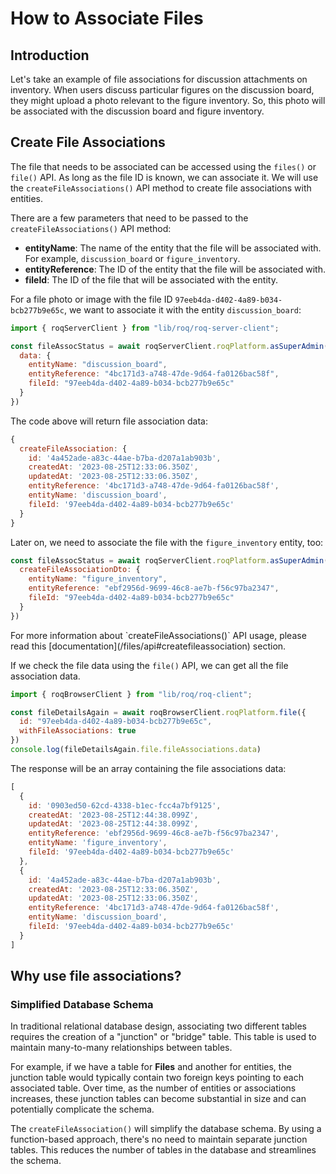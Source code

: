 
# How to Associate Files

## Introduction

Let's take an example of file associations for discussion attachments on inventory. When users discuss particular figures on the discussion board, they might upload a photo relevant to the figure inventory. So, this photo will be associated with the discussion board and figure inventory.

## Create File Associations

The file that needs to be associated can be accessed using the `files()` or `file()` API. As long as the file ID is known, we can associate it. We will use the `createFileAssociations()` API method to create file associations with entities. 

There are a few parameters that need to be passed to the `createFileAssociations()` API method:

- **entityName**: The name of the entity that the file will be associated with. For example, `discussion_board` or `figure_inventory`.
- **entityReference**: The ID of the entity that the file will be associated with.
- **fileId**: The ID of the file that will be associated with the entity.


For a file photo or image with the file ID `97eeb4da-d402-4a89-b034-bcb277b9e65c`, we want to associate it with the entity `discussion_board`:

```js
import { roqServerClient } from "lib/roq/roq-server-client";

const fileAssocStatus = await roqServerClient.roqPlatform.asSuperAdmin().createFileAssociation({
  data: {
    entityName: "discussion_board",
    entityReference: "4bc171d3-a748-47de-9d64-fa0126bac58f",
    fileId: "97eeb4da-d402-4a89-b034-bcb277b9e65c"
  }
})
```

The code above will return file association data:

```js
{
  createFileAssociation: {
    id: '4a452ade-a83c-44ae-b7ba-d207a1ab903b',
    createdAt: '2023-08-25T12:33:06.350Z',
    updatedAt: '2023-08-25T12:33:06.350Z',
    entityReference: '4bc171d3-a748-47de-9d64-fa0126bac58f',
    entityName: 'discussion_board',
    fileId: '97eeb4da-d402-4a89-b034-bcb277b9e65c'
  }
}
```

Later on, we need to associate the file with the `figure_inventory` entity, too:

```js
const fileAssocStatus = await roqServerClient.roqPlatform.asSuperAdmin().createFileAssociation({
  createFileAssociationDto: {
    entityName: "figure_inventory",
    entityReference: "ebf2956d-9699-46c8-ae7b-f56c97ba2347",
    fileId: "97eeb4da-d402-4a89-b034-bcb277b9e65c"
  }
})
```

<Callout type="info">
For more information about `createFileAssociations()` API usage, please read this [documentation](/files/api#createfileassociation) section.
</Callout>


If we check the file data using the `file()` API, we can get all the file association data.

```js
import { roqBrowserClient } from "lib/roq/roq-client";

const fileDetailsAgain = await roqBrowserClient.roqPlatform.file({
  id: "97eeb4da-d402-4a89-b034-bcb277b9e65c",
  withFileAssociations: true
})
console.log(fileDetailsAgain.file.fileAssociations.data)
```

The response will be an array containing the file associations data:

```js
[
  {
    id: '0903ed50-62cd-4338-b1ec-fcc4a7bf9125',
    createdAt: '2023-08-25T12:44:38.099Z',
    updatedAt: '2023-08-25T12:44:38.099Z',
    entityReference: 'ebf2956d-9699-46c8-ae7b-f56c97ba2347',
    entityName: 'figure_inventory',
    fileId: '97eeb4da-d402-4a89-b034-bcb277b9e65c'
  },
  {
    id: '4a452ade-a83c-44ae-b7ba-d207a1ab903b',
    createdAt: '2023-08-25T12:33:06.350Z',
    updatedAt: '2023-08-25T12:33:06.350Z',
    entityReference: '4bc171d3-a748-47de-9d64-fa0126bac58f',
    entityName: 'discussion_board',
    fileId: '97eeb4da-d402-4a89-b034-bcb277b9e65c'
  }
]
```

## Why use file associations?

### Simplified Database Schema

In traditional relational database design, associating two different tables requires the creation of a "junction" or "bridge" table. This table is used to maintain many-to-many relationships between tables. 

For example, if we have a table for **Files** and another for entities, the junction table would typically contain two foreign keys pointing to each associated table. Over time, as the number of entities or associations increases, these junction tables can become substantial in size and can potentially complicate the schema.

The `createFileAssociation()` will simplify the database schema. By using a function-based approach, there's no need to maintain separate junction tables. This reduces the number of tables in the database and streamlines the schema.